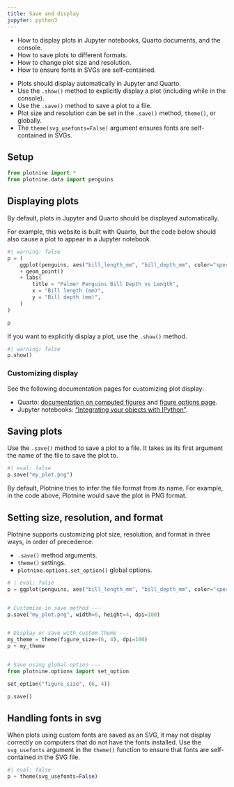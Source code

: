 ```yaml
---
title: Save and display
jupyter: python3
---
```


:::{.callout-tip title="You will learn"}
* How to display plots in Jupyter notebooks, Quarto documents, and the console.
* How to save plots to different formats.
* How to change plot size and resolution.
* How to ensure fonts in SVGs are self-contained.
:::

:::{.callout-note title="Key points" collapse="true"}
* Plots should display automatically in Jupyter and Quarto.
* Use the `.show()` method to explicitly display a plot (including while in the console).
* Use the `.save()` method to save a plot to a file.
* Plot size and resolution can be set in the `.save()` method, `theme()`, or globally.
* The `theme(svg_usefonts=False)` argument ensures fonts are self-contained in SVGs.
:::

## Setup

```python
from plotnine import *
from plotnine.data import penguins
```

## Displaying plots

By default, plots in Jupyter and Quarto should be displayed automatically.

For example, this website is built with Quarto, but the code below should also cause a plot to appear in a Jupyter notebook.

```python
#| warning: false
p = (
    ggplot(penguins, aes("bill_length_mm", "bill_depth_mm", color="species"))
    + geom_point()
    + labs(
        title = "Palmer Penguins Bill Depth vs Length",
        x = "Bill length (mm)",
        y = "Bill depth (mm)",
    )
)

p
```

If you want to explicitly display a plot, use the `.show()` method.

```python
#| warning: false
p.show()
```

### Customizing display

See the following documentation pages for customizing plot display:

* Quarto: [documentation on computed figures](https://quarto.org/docs/authoring/figures.html#computations) and [figure options page](https://quarto.org/docs/computations/execution-options.html#figure-options).
* Jupyter notebooks: ["Integrating your objects with IPython"](https://ipython.readthedocs.io/en/stable/config/integrating.html).

## Saving plots

Use the `.save()` method to save a plot to a file. It takes as its first argument the name of the file to save the plot to. 

```python
#| eval: false
p.save("my_plot.png")

```

By default, Plotnine tries to infer the file format from its name. For example, in the code above, Plotnine would save the plot in PNG format.

## Setting size, resolution, and format

Plotnine supports customizing plot size, resolution, and format in three ways, in order of precedence:

* `.save()` method arguments.
* `theme()` settings.
* `plotnine.options.set_option()` global options.

```python
# | eval: false
p = ggplot(penguins, aes("bill_length_mm", "bill_depth_mm", color="species"))


# Customize in save method ---
p.save("my_plot.png", width=6, height=4, dpi=100)


# Display or save with custom theme ---
my_theme = theme(figure_size=(6, 4), dpi=100)
p + my_theme


# Save using global option ---
from plotnine.options import set_option

set_option("figure_size", (6, 4))

p.save()
```


## Handling fonts in svg

When plots using custom fonts are saved as an SVG, it may not display correctly on computers that do not have the fonts installed. Use the `svg_usefonts` argument in the `theme()` function to ensure that fonts are self-contained in the SVG file.

```python
#| eval: false
p + theme(svg_usefonts=False)
```



